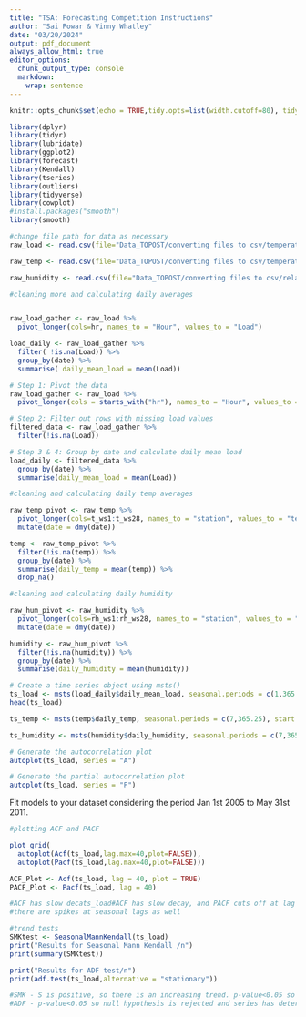 ```yaml
---
title: "TSA: Forecasting Competition Instructions"
author: "Sai Powar & Vinny Whatley"
date: "03/20/2024"
output: pdf_document
always_allow_html: true
editor_options: 
  chunk_output_type: console
  markdown: 
    wrap: sentence
---
```


```r
knitr::opts_chunk$set(echo = TRUE,tidy.opts=list(width.cutoff=80), tidy=FALSE) 
```

```r
library(dplyr)
library(tidyr)
library(lubridate)
library(ggplot2)
library(forecast)  
library(Kendall)
library(tseries)
library(outliers)
library(tidyverse)
library(cowplot)
#install.packages("smooth")
library(smooth)
```

```r
#change file path for data as necessary
raw_load <- read.csv(file="Data_TOPOST/converting files to csv/temperature.csv", header = TRUE, dec = ".", sep=",") 

raw_temp <- read.csv(file="Data_TOPOST/converting files to csv/temperature.csv", header = TRUE, dec = ".", sep=",")

raw_humidity <- read.csv(file="Data_TOPOST/converting files to csv/relative_humidity.csv", header = TRUE, dec = ".", sep=",")
```

```r
#cleaning more and calculating daily averages


raw_load_gather <- raw_load %>%
  pivot_longer(cols=hr, names_to = "Hour", values_to = "Load")

load_daily <- raw_load_gather %>%
  filter( !is.na(Load)) %>%
  group_by(date) %>%
  summarise( daily_mean_load = mean(Load)) 


```

```r
# Step 1: Pivot the data
raw_load_gather <- raw_load %>%
  pivot_longer(cols = starts_with("hr"), names_to = "Hour", values_to = "Load")

# Step 2: Filter out rows with missing load values
filtered_data <- raw_load_gather %>%
  filter(!is.na(Load))

# Step 3 & 4: Group by date and calculate daily mean load
load_daily <- filtered_data %>%
  group_by(date) %>%
  summarise(daily_mean_load = mean(Load))
```


```r
#cleaning and calculating daily temp averages

raw_temp_pivot <- raw_temp %>%
  pivot_longer(cols=t_ws1:t_ws28, names_to = "station", values_to = "temp") %>%
  mutate(date = dmy(date))

temp <- raw_temp_pivot %>%
  filter(!is.na(temp)) %>%
  group_by(date) %>%
  summarise(daily_temp = mean(temp)) %>%
  drop_na()

#cleaning and calculating daily humidity

raw_hum_pivot <- raw_humidity %>%
  pivot_longer(cols=rh_ws1:rh_ws28, names_to = "station", values_to = "humidity") %>%
  mutate(date = dmy(date))

humidity <- raw_hum_pivot %>%
  filter(!is.na(humidity)) %>%
  group_by(date) %>%
  summarise(daily_humidity = mean(humidity))
```

```r
# Create a time series object using msts()
ts_load <- msts(load_daily$daily_mean_load, seasonal.periods = c(1,365.25), start = c(2005,1,1))
head(ts_load)

ts_temp <- msts(temp$daily_temp, seasonal.periods = c(7,365.25), start = c(2005,1,1))

ts_humidity <- msts(humidity$daily_humidity, seasonal.periods = c(7,365.25), start = c(2005,1,1))
```

```r
# Generate the autocorrelation plot
autoplot(ts_load, series = "A")

# Generate the partial autocorrelation plot
autoplot(ts_load, series = "P")
```

Fit models to your dataset considering the period Jan 1st 2005 to May 31st 2011. 

```r

#plotting ACF and PACF

plot_grid(
  autoplot(Acf(ts_load,lag.max=40,plot=FALSE)),
  autoplot(Pacf(ts_load,lag.max=40,plot=FALSE)))

ACF_Plot <- Acf(ts_load, lag = 40, plot = TRUE)
PACF_Plot <- Pacf(ts_load, lag = 40)

#ACF has slow decats_load#ACF has slow decay, and PACF cuts off at lag 1 and is negative = AR process
#there are spikes at seasonal lags as well

```

```r
#trend tests
SMKtest <- SeasonalMannKendall(ts_load)
print("Results for Seasonal Mann Kendall /n")
print(summary(SMKtest))

print("Results for ADF test/n")
print(adf.test(ts_load,alternative = "stationary"))

#SMK - S is positive, so there is an increasing trend. p-value<0.05 so there is a significant trend.
#ADF - p-value<0.05 so null hypothesis is rejected and series has deterministic/stationary trend. 

```

```r

```

